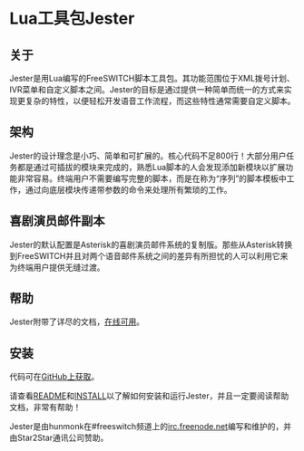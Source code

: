 # Lua工具包Jester


## 关于

Jester是用Lua编写的FreeSWITCH脚本工具包。其功能范围位于XML拨号计划、IVR菜单和自定义脚本之间。Jester的目标是通过提供一种简单而统一的方式来实现更复杂的特性，以便轻松开发语音工作流程，而这些特性通常需要自定义脚本。

## 架构

Jester的设计理念是小巧、简单和可扩展的。核心代码不足800行！大部分用户任务都是通过可插拔的模块来完成的，熟悉Lua脚本的人会发现添加新模块以扩展功能非常容易。终端用户不需要编写完整的脚本，而是在称为“序列”的脚本模板中工作，通过向底层模块传递带参数的命令来处理所有繁琐的工作。

## 喜剧演员邮件副本

Jester的默认配置是Asterisk的喜剧演员邮件系统的复制版。那些从Asterisk转换到FreeSWITCH并且对两个语音邮件系统之间的差异有所担忧的人可以利用它来为终端用户提供无缝过渡。

## 帮助

Jester附带了详尽的文档，[在线可用](http://thehunmonkgroup.github.io/jester/doc/)。

## 安装

代码可在[GitHub上获取](https://github.com/thehunmonkgroup/jester)。

请查看[README](https://github.com/thehunmonkgroup/jester/blob/master/README.md)和[INSTALL](https://github.com/thehunmonkgroup/jester/blob/master/INSTALL.md)以了解如何安装和运行Jester，并且一定要阅读帮助文档，非常有帮助！

Jester是由hunmonk在#freeswitch频道上的[irc.freenode.net](http://irc.freenode.net)编写和维护的，并由Star2Star通讯公司赞助。